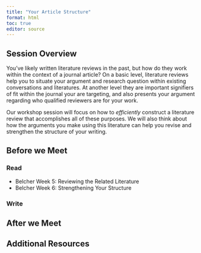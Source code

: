 ```yaml
---
title: "Your Article Structure"
format: html
toc: true
editor: source
---
```

## Session Overview

You've likely written literature reviews in the past, but how do they work within the context of a journal article? On a basic level, literature reviews help you to situate your argument and research question within existing conversations and literatures. At another level they are important signifiers of fit within the journal your are targeting, and also presents your argument regarding who qualified reviewers are for your work.

Our workshop session will focus on how to *efficiently* construct a literature review that accomplishes all of these purposes. We will also think about how the arguments you make using this literature can help you revise and strengthen the structure of your writing.

## Before we Meet

### Read

- Belcher Week 5: Reviewing the Related Literature
- Belcher Week 6: Strengthening Your Structure

### Write

## After we Meet

## Additional Resources
